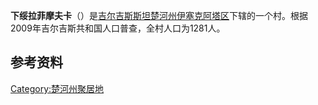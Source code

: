 {{noteTA
|G1=地名
}}
{{Infobox Settlement
 | name = 下绥拉菲摩夫卡
 | native_name = {{lang|ru|Нижняя Серафимовка}}
 |settlement_type = 村落
 | nickname = 
 | subdivision_type = [[国家|国家]]
 | subdivision_type1 = 州
 | subdivision_type2 = 区
 | subdivision_name = [[吉尔吉斯斯坦|吉尔吉斯斯坦]]
 | subdivision_name1 = [[楚河州|楚河州]]
 | subdivision_name2 = [[伊塞克阿塔区|伊塞克阿塔区]]
 | population_as_of=2009年
 | population_footnotes =<ref>{{cite web
                         | url  = http://www.stat.kg/media/files/aa7cd7ae-9f37-4dc1-b103-c828ac335b00.pdf
                         | title  = 2009年吉尔吉斯共和国人口普查，楚河州
                         | accessdate  = 2017-02-25
                         | archive-date  = 2017-07-21
                         | archive-url  = https://web.archive.org/web/20170721173625/http://www.stat.kg/media/files/aa7cd7ae-9f37-4dc1-b103-c828ac335b00.pdf
                         | dead-url  = no
                         }}</ref>
 | population_total = 1281
 | timezone = [[UTC+6|UTC+6]]
 | footnotes =
}}
'''下绥拉菲摩夫卡'''（{{lang-ru|Нижняя Серафимовка}}）是[[吉尔吉斯斯坦|吉尔吉斯斯坦]][[楚河州|楚河州]][[伊塞克阿塔区|伊塞克阿塔区]]下辖的一个村。根据2009年吉尔吉斯共和国人口普查，全村人口为1281人。


==参考资料==
{{reflist}}

{{吉尔吉斯斯坦地理小作品}}

[[Category:楚河州聚居地|Category:楚河州聚居地]]